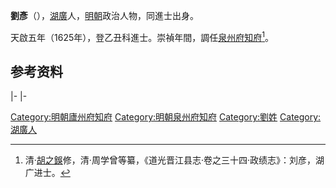 '''劉彥'''（{{bd|？||？|catIdx=}}），[[湖廣|湖廣]]人，[[明朝|明朝]]政治人物，同進士出身。

天啟五年（1625年），登乙丑科進士。崇禎年間，調任[[泉州府|泉州府]][[知府|知府]]<ref>清·[[胡之鋘|胡之鋘]]修，清·周学曾等纂，《道光晋江县志·卷之三十四·政绩志》：刘彦，湖广进士。</ref>。

==参考资料==
{{reflist}}
{{start box}}
{{s-off}}
|-
{{s-before|[[吳大朴|吳大朴]]}}
{{s-title|明朝廬州府知府|崇禎年間}}
{{s-after|[[朱廷煥|朱廷煥]]}}
|-
{{succession box|[[孙朝让|孙朝让]]|[[夏雨金|夏雨金]]|明朝泉州府知府|崇禎年間}}
{{end box}}
{{明朝人物小作品}}
{{天啓五年乙丑科殿試金榜}}
{{DEFAULTSORT:Liu劉}}
[[Category:明朝廬州府知府|Category:明朝廬州府知府]]
[[Category:明朝泉州府知府|Category:明朝泉州府知府]]
[[Category:劉姓|Category:劉姓]]
[[Category:湖廣人|Category:湖廣人]]